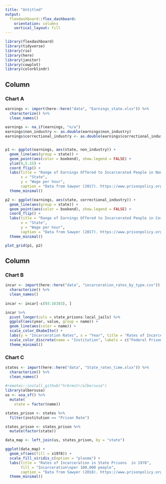 ```yaml
---
title: "Untitled"
output: 
  flexdashboard::flex_dashboard:
    orientation: columns
    vertical_layout: fill
---
```


```r
library(flexdashboard)
library(tidyverse)
library(rio)
library(here)
library(janitor)
library(cowplot)
library(colorblindr)
```


Column {data-width=650}
-----------------------------------------------------------------------


### Chart A

```r
earnings <- import(here::here("data", "Earnings_state.xlsx")) %>% 
  characterize() %>% 
  clean_names()
  
earnings <- na_if(earnings, "n/a")
earnings$non_industry <- as.double(earnings$non_industry)
earnings$correctional_industry <- as.double(earnings$correctional_industry)


p1 <- ggplot(earnings, aes(state, non_industry)) +
  geom_line(aes(group = state)) +
  geom_point(aes(color = bookend), show.legend = FALSE) +
  ylim(0,5.15) +
  coord_flip() + 
  labs(title = "Range of Earnings Offered to Incarcerated People in Non-industry Jobs", 
       x = "State", 
       y = "Wage per hour", 
       caption = "Data from Sawyer (2017). https://www.prisonpolicy.org/blog/2017/04/10/wages/") + 
  theme_minimal()

p2 <- ggplot(earnings, aes(state, correctional_industry)) +
  geom_line(aes(group = state)) +
  geom_point(aes(color = bookend), show.legend = FALSE) +
  coord_flip() + 
  labs(title = "Range of Earnings Offered to Incarcerated People in Correctional Industry Jobs", 
       x = "State", 
       y = "Wage per hour", 
       caption = "Data from Sawyer (2017). https://www.prisonpolicy.org/blog/2017/04/10/wages/") + 
  theme_minimal()

plot_grid(p1, p2)


```


Column {data-width=350}
-----------------------------------------------------------------------

### Chart B

```r
incar <- import(here::here("data", "incarceration_rates_by_type.csv")) %>% 
  characterize() %>% 
  clean_names()
  
incar <- incar[-c(93:16383), ]

incar %>% 
  pivot_longer(cols = state_prisons:local_jails) %>%
  ggplot(aes(year, value, group = name)) +
  geom_line(aes(color = name)) +
  scale_color_OkabeIto() +
  labs(y = "Incarceration Rates", x = "Year", title = "Rates of Incarceration per 100,000 people", caption = "Data compiled by the Prison Policy Initiative. https://www.prisonpolicy.org/data/") + 
  scale_color_discrete(name = "Institution", labels = c("Federal Prisons", "Local Jails", "State Prisons")) +
  theme_minimal()
```

### Chart C

```r
states <- import(here::here("data", "State_rates_time.xlsx")) %>% 
  characterize() %>% 
  clean_names()
  
#remotes::install_github("hrbrmstr/albersusa")
library(albersusa)
us <- usa_sf() %>% 
  mutate(
    state = factor(name))

states_prison <- states %>% 
  filter(institution == "Prison Rate")

states_prison <- states_prison %>% 
  mutate(factor(state))

data_map <- left_join(us, states_prison, by = "state")

ggplot(data_map) +
  geom_sf(aes(fill = x1978)) +
  scale_fill_viridis_c(option = "plasma") +
  labs(title = "Rates of Incarceration in State Prisons  in 1978", 
       fill = "Incarceration\nper 100,000 people",
       caption = "Data from Sawyer (2018). https://www.prisonpolicy.org/reports/women_overtime_table_1.html") +
  theme_minimal()

```

